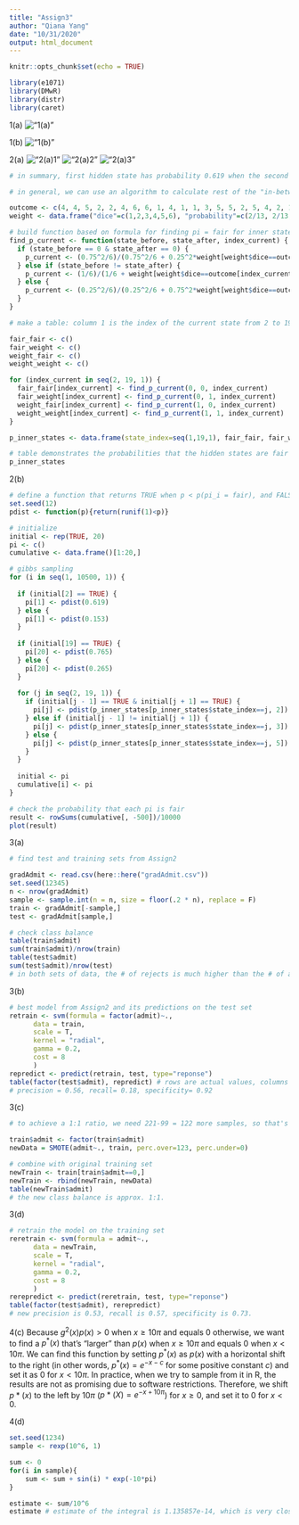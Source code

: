 ```yaml
---
title: "Assign3"
author: "Qiana Yang"
date: "10/31/2020"
output: html_document
---
```


```r
knitr::opts_chunk$set(echo = TRUE)
```


```r
library(e1071)
library(DMwR)
library(distr)
library(caret)
```
1(a)
!["1(a)"](1(a).jpg)

1(b)
!["1(b)"](1(b).jpg)

2(a)
!["2(a)1"](2(a).jpg)
!["2(a)2"](2(a)2.jpg)
!["2(a)3"](2(a)3.jpg)

```r
# in summary, first hidden state has probability 0.619 when the second state is fair, and 0.153 when the second state is weighted. Last hidden state has probability 0.765 when the state prior is fair, and 0.265 when the state prior is weighted.

# in general, we can use an algorithm to calculate rest of the "in-between" probabilities of the hidden states:

outcome <- c(4, 4, 5, 2, 2, 4, 6, 6, 1, 4, 1, 1, 3, 5, 5, 2, 5, 4, 2, 1)
weight <- data.frame("dice"=c(1,2,3,4,5,6), "probability"=c(2/13, 2/13, 1/13, 4/13, 2/13, 2/13))

# build function based on formula for finding pi = fair for inner states
find_p_current <- function(state_before, state_after, index_current) {
  if (state_before == 0 & state_after == 0) {
    p_current <- (0.75^2/6)/(0.75^2/6 + 0.25^2*weight[weight$dice==outcome[index_current], "probability"])
  } else if (state_before != state_after) {
    p_current <- (1/6)/(1/6 + weight[weight$dice==outcome[index_current], "probability"])
  } else {
    p_current <- (0.25^2/6)/(0.25^2/6 + 0.75^2*weight[weight$dice==outcome[index_current], "probability"])
  }
}

# make a table: column 1 is the index of the current state from 2 to 19. For the rest of the columns, the header indicates the assumed states before and after the current state. For example, the "fair_fair" column assumes that the state before the current state is fair and the state after is fair.

fair_fair <- c()
fair_weight <- c()
weight_fair <- c()
weight_weight <- c()

for (index_current in seq(2, 19, 1)) {
  fair_fair[index_current] <- find_p_current(0, 0, index_current)
  fair_weight[index_current] <- find_p_current(0, 1, index_current)
  weight_fair[index_current] <- find_p_current(1, 0, index_current)
  weight_weight[index_current] <- find_p_current(1, 1, index_current)
}

p_inner_states <- data.frame(state_index=seq(1,19,1), fair_fair, fair_weight, weight_fair, weight_weight)[-1,]

# table demonstrates the probabilities that the hidden states are fair given all the conditions
p_inner_states
```


2(b)
```r
# define a function that returns TRUE when p < p(pi_i = fair), and FALSE when p >(pi_i = fair)
set.seed(12)
pdist <- function(p){return(runif(1)<p)}

# initialize
initial <- rep(TRUE, 20)
pi <- c()
cumulative <- data.frame()[1:20,]

# gibbs sampling
for (i in seq(1, 10500, 1)) {
  
  if (initial[2] == TRUE) {
    pi[1] <- pdist(0.619)
  } else {
    pi[1] <- pdist(0.153)
  }
  
  if (initial[19] == TRUE) {
    pi[20] <- pdist(0.765)
  } else {
    pi[20] <- pdist(0.265)
  }
  
  for (j in seq(2, 19, 1)) {
    if (initial[j - 1] == TRUE & initial[j + 1] == TRUE) {
      pi[j] <- pdist(p_inner_states[p_inner_states$state_index==j, 2])
    } else if (initial[j - 1] != initial[j + 1]) {
      pi[j] <- pdist(p_inner_states[p_inner_states$state_index==j, 3]) 
    } else {
      pi[j] <- pdist(p_inner_states[p_inner_states$state_index==j, 5])
    }
  }
  
  initial <- pi
  cumulative[i] <- pi
}

# check the probability that each pi is fair
result <- rowSums(cumulative[, -500])/10000
plot(result)

```


3(a)
```r

# find test and training sets from Assign2

gradAdmit <- read.csv(here::here("gradAdmit.csv"))
set.seed(12345)
n <- nrow(gradAdmit)
sample <- sample.int(n = n, size = floor(.2 * n), replace = F)
train <- gradAdmit[-sample,]
test <- gradAdmit[sample,]

# check class balance
table(train$admit)
sum(train$admit)/nrow(train)
table(test$admit)
sum(test$admit)/nrow(test)
# in both sets of data, the # of rejects is much higher than the # of admits. In the training set, 31% are admitted. In the test set, 35% students are admitted.

```

3(b)
```r
# best model from Assign2 and its predictions on the test set
retrain <- svm(formula = factor(admit)~., 
      data = train,
      scale = T,
      kernel = "radial",
      gamma = 0.2,
      cost = 8
      )
repredict <- predict(retrain, test, type="reponse")
table(factor(test$admit), repredict) # rows are actual values, columns are predicted values
# precision = 0.56, recall= 0.18, specificity= 0.92

```
3(c)
```r
# to achieve a 1:1 ratio, we need 221-99 = 122 more samples, so that's 100% * 122/99 = 123% of the current minority sample.

train$admit <- factor(train$admit)
newData = SMOTE(admit~., train, perc.over=123, perc.under=0)

# combine with original training set
newTrain <- train[train$admit==0,]
newTrain <- rbind(newTrain, newData)
table(newTrain$admit)
# the new class balance is approx. 1:1. 

```

3(d)
```r
# retrain the model on the training set
reretrain <- svm(formula = admit~., 
      data = newTrain,
      scale = T,
      kernel = "radial",
      gamma = 0.2,
      cost = 8
      )
rerepredict <- predict(reretrain, test, type="reponse")
table(factor(test$admit), rerepredict)
# new precision is 0.53, recall is 0.57, specificity is 0.73.

```


4(c)
Because $g^2(x)p(x)>0$ when $x\geq10\pi$ and equals $0$ otherwise, we want to find a $p^*(x)$ that's "larger" than $p(x)$ when $x\geq10\pi$ and equals $0$ when $x<10\pi$. We can find this function by setting $p^*(x)$ as $p(x)$ with a horizontal shift to the right (in other words, $p^*(x)=e^{-x-c}$ for some positive constant $c$) and set it as $0$ for $x<10\pi$. In practice, when we try to sample from it in R, the results are not as promising due to software restrictions. Therefore, we shift $p*(x)$ to the left by $10\pi$ ($p*(X)=e^{-x+10\pi}$) for $x\geq0$, and set it to $0$ for $x<0$.

4(d)
```r
set.seed(1234)
sample <- rexp(10^6, 1)

sum <- 0
for(i in sample){
    sum <- sum + sin(i) * exp(-10*pi)
}

estimate <- sum/10^6 
estimate # estimate of the integral is 1.135857e-14, which is very close to the real value (1.135551e-14).

```